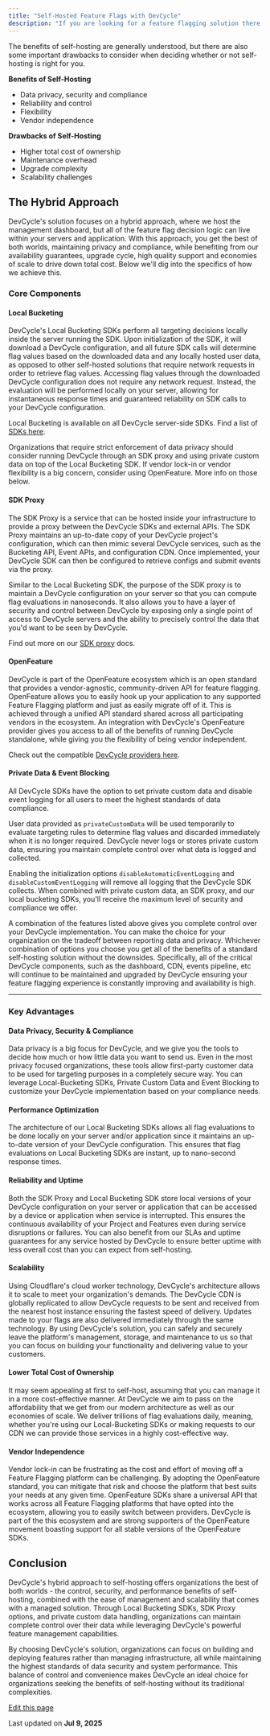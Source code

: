 ```yaml
---
title: "Self-Hosted Feature Flags with DevCycle"
description: "If you are looking for a feature flagging solution there is a chance that you are looking for a solution that is completely self-hosted. Self-hosting is an important feature for many organizations as it provides full control over their infrastructure, typically ensuring enhanced data privacy and compliance, flexibility and control."
---
```


The benefits of self-hosting are generally understood, but there are also some important drawbacks to consider when deciding whether or not self-hosting is right for you.

**Benefits of Self-Hosting**

* Data privacy, security and compliance
* Reliability and control
* Flexibility
* Vendor independence

**Drawbacks of Self-Hosting**

* Higher total cost of ownership
* Maintenance overhead
* Upgrade complexity
* Scalability challenges

## The Hybrid Approach[​](#the-hybrid-approach "Direct link to The Hybrid Approach")

DevCycle's solution focuses on a hybrid approach, where we host the management dashboard, but all of the feature flag decision logic can live within your servers and application. With this approach, you get the best of both worlds, maintaining privacy and compliance, while benefiting from our availability guarantees, upgrade cycle, high quality support and economies of scale to drive down total cost. Below we'll dig into the specifics of how we achieve this.

### Core Components[​](#core-components "Direct link to Core Components")

#### Local Bucketing[​](#local-bucketing "Direct link to Local Bucketing")

DevCycle's Local Bucketing SDKs perform all targeting decisions locally inside the server running the SDK. Upon initialization of the SDK, it will download a DevCycle configuration, and all future SDK calls will determine flag values based on the downloaded data and any locally hosted user data, as opposed to other self-hosted solutions that require network requests in order to retrieve flag values. Accessing flag values through the downloaded DevCycle configuration does not require any network request. Instead, the evaluation will be performed locally on your server, allowing for instantaneous response times and guaranteed reliability on SDK calls to your DevCycle configuration.

Local Bucketing is available on all DevCycle server-side SDKs. Find a list of [SDKs here](https://docs.devcycle.com/sdk/).

Organizations that require strict enforcement of data privacy should consider running DevCycle through an SDK proxy and using private custom data on top of the Local Bucketing SDK. If vendor lock-in or vendor flexibility is a big concern, consider using OpenFeature. More info on those below.

#### SDK Proxy[​](#sdk-proxy "Direct link to SDK Proxy")

The SDK Proxy is a service that can be hosted inside your infrastructure to provide a proxy between the DevCycle SDKs and external APIs. The SDK Proxy maintains an up-to-date copy of your DevCycle project's configuration, which can then mimic several DevCycle services, such as the Bucketing API, Event APIs, and configuration CDN. Once implemented, your DevCycle SDK can then be configured to retrieve configs and submit events via the proxy.

Similar to the Local Bucketing SDK, the purpose of the SDK proxy is to maintain a DevCycle configuration on your server so that you can compute flag evaluations in nanoseconds. It also allows you to have a layer of security and control between DevCycle by exposing only a single point of access to DevCycle servers and the ability to precisely control the data that you'd want to be seen by DevCycle.

Find out more on our [SDK proxy](https://docs.devcycle.com/sdk/sdk-proxy/) docs.

#### OpenFeature[​](#openfeature "Direct link to OpenFeature")

DevCycle is part of the OpenFeature ecosystem which is an open standard that provides a vendor-agnostic, community-driven API for feature flagging. OpenFeature allows you to easily hook up your application to any supported Feature Flagging platform and just as easily migrate off of it. This is achieved through a unified API standard shared across all participating vendors in the ecosystem. An integration with DevCycle's OpenFeature provider gives you access to all of the benefits of running DevCycle standalone, while giving you the flexibility of being vendor independent.

Check out the compatible [DevCycle providers here](https://docs.devcycle.com/integrations/openfeature).

#### Private Data & Event Blocking[​](#private-data--event-blocking "Direct link to Private Data & Event Blocking")

All DevCycle SDKs have the option to set private custom data and disable event logging for all users to meet the highest standards of data compliance.

User data provided as `privateCustomData` will be used temporarily to evaluate targeting rules to determine flag values and discarded immediately when it is no longer required. DevCycle never logs or stores private custom data, ensuring you maintain complete control over what data is logged and collected.

Enabling the initialization options `disableAutomaticEventLogging` and `disableCustomEventLogging` will remove all logging that the DevCycle SDK collects. When combined with private custom data, an SDK proxy, and our local bucketing SDKs, you'll receive the maximum level of security and compliance we offer.

A combination of the features listed above gives you complete control over your DevCycle implementation. You can make the choice for your organization on the tradeoff between reporting data and privacy. Whichever combination of options you choose you get all of the benefits of a standard self-hosting solution without the downsides. Specifically, all of the critical DevCycle components, such as the dashboard, CDN, events pipeline, etc will continue to be maintained and upgraded by DevCycle ensuring your feature flagging experience is constantly improving and availability is high.

***

### Key Advantages[​](#key-advantages "Direct link to Key Advantages")

#### Data Privacy, Security & Compliance[​](#data-privacy-security--compliance "Direct link to Data Privacy, Security & Compliance")

Data privacy is a big focus for DevCycle, and we give you the tools to decide how much or how little data you want to send us. Even in the most privacy focused organizations, these tools allow first-party customer data to be used for targeting purposes in a completely secure way. You can leverage Local-Bucketing SDKs, Private Custom Data and Event Blocking to customize your DevCycle implementation based on your compliance needs.

#### Performance Optimization[​](#performance-optimization "Direct link to Performance Optimization")

The architecture of our Local Bucketing SDKs allows all flag evaluations to be done locally on your server and/or application since it maintains an up-to-date version of your DevCycle configuration. This ensures that flag evaluations on Local Bucketing SDKs are instant, up to nano-second response times.

#### Reliability and Uptime[​](#reliability-and-uptime "Direct link to Reliability and Uptime")

Both the SDK Proxy and Local Bucketing SDK store local versions of your DevCycle configuration on your server or application that can be accessed by a device or application when service is interrupted. This ensures the continuous availability of your Project and Features even during service disruptions or failures. You can also benefit from our SLAs and uptime guarantees for any service hosted by DevCycle to ensure better uptime with less overall cost than you can expect from self-hosting.

#### Scalability[​](#scalability "Direct link to Scalability")

Using Cloudflare's cloud worker technology, DevCycle's architecture allows it to scale to meet your organization's demands. The DevCycle CDN is globally replicated to allow DevCycle requests to be sent and received from the nearest host instance ensuring the fastest speed of delivery. Updates made to your flags are also delivered immediately through the same technology. By using DevCycle's solution, you can safely and securely leave the platform's management, storage, and maintenance to us so that you can focus on building your functionality and delivering value to your customers.

#### Lower Total Cost of Ownership[​](#lower-total-cost-of-ownership "Direct link to Lower Total Cost of Ownership")

It may seem appealing at first to self-host, assuming that you can manage it in a more cost-effective manner. At DevCycle we aim to pass on the affordability that we get from our modern architecture as well as our economies of scale. We deliver trillions of flag evaluations daily, meaning, whether you're using our Local-Bucketing SDKs or making requests to our CDN we can provide those services in a highly cost-effective way.

#### Vendor Independence[​](#vendor-independence "Direct link to Vendor Independence")

Vendor lock-in can be frustrating as the cost and effort of moving off a Feature Flagging platform can be challenging. By adopting the OpenFeature standard, you can mitigate that risk and choose the platform that best suits your needs at any given time. OpenFeature SDKs share a universal API that works across all Feature Flagging platforms that have opted into the ecosystem, allowing you to easily switch between providers. DevCycle is part of the this ecosystem and are strong supporters of the OpenFeature movement boasting support for all stable versions of the OpenFeature SDKs.

## Conclusion[​](#conclusion "Direct link to Conclusion")

DevCycle's hybrid approach to self-hosting offers organizations the best of both worlds - the control, security, and performance benefits of self-hosting, combined with the ease of management and scalability that comes with a managed solution. Through Local Bucketing SDKs, SDK Proxy options, and private custom data handling, organizations can maintain complete control over their data while leveraging DevCycle's powerful feature management capabilities.

By choosing DevCycle's solution, organizations can focus on building and deploying features rather than managing infrastructure, all while maintaining the highest standards of data security and system performance. This balance of control and convenience makes DevCycle an ideal choice for organizations seeking the benefits of self-hosting without its traditional complexities.

[Edit this page](https://github.com/devcyclehq/devcycle-docs/edit/main/docs/platform/extras/self-hosting.md)

Last updated on **Jul 9, 2025**
